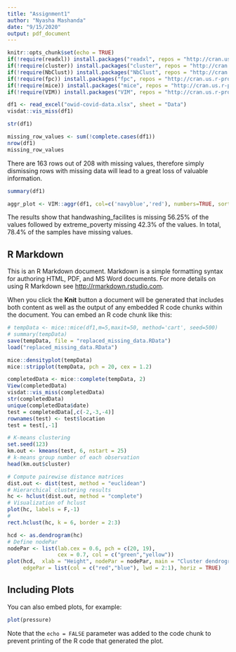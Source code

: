 ```yaml
---
title: "Assignment1"
author: "Nyasha Mashanda"
date: "9/15/2020"
output: pdf_document
---
```


```r
knitr::opts_chunk$set(echo = TRUE)
if(!require(readxl)) install.packages("readxl", repos = "http://cran.us.r-project.org")
if(!require(cluster)) install.packages("cluster", repos = "http://cran.us.r-project.org")
if(!require(NbClust)) install.packages("NbClust", repos = "http://cran.us.r-project.org")
if(!require(fpc)) install.packages("fpc", repos = "http://cran.us.r-project.org")
if(!require(mice)) install.packages("mice", repos = "http://cran.us.r-project.org")
if(!require(VIM)) install.packages("VIM", repos = "http://cran.us.r-project.org")

```

```r
df1 <- read_excel("owid-covid-data.xlsx", sheet = "Data")
visdat::vis_miss(df1)

str(df1)
```

```r
missing_row_values <- sum(!complete.cases(df1))
nrow(df1)
missing_row_values
```
There are 163 rows out of 208 with missing values, therefore simply dismissing rows with missing data will lead to a great loss of valuable information.

```r
summary(df1)
```


```r
aggr_plot <- VIM::aggr(df1, col=c('navyblue','red'), numbers=TRUE, sortVars=TRUE, labels=names(df1), cex.axis=.7, gap=3, ylab=c("Histogram of missing data","Pattern"))
```
The results show that handwashing_facilites is missing 56.25% of the values followed by extreme_poverty missing 42.3% of the values. In total, 78.4% of the samples have missing values.

## R Markdown

This is an R Markdown document. Markdown is a simple formatting syntax for authoring HTML, PDF, and MS Word documents. For more details on using R Markdown see <http://rmarkdown.rstudio.com>.

When you click the **Knit** button a document will be generated that includes both content as well as the output of any embedded R code chunks within the document. You can embed an R code chunk like this:

```r
# tempData <- mice::mice(df1,m=5,maxit=50, method='cart', seed=500)
# summary(tempData)
save(tempData, file = "replaced_missing_data.RData")
load("replaced_missing_data.RData")

```

```r
mice::densityplot(tempData)
mice::stripplot(tempData, pch = 20, cex = 1.2)
```

```r
completedData <- mice::complete(tempData, 2)
View(completedData)
visdat::vis_miss(completedData)
str(completedData)
unique(completedData$date)
test = completedData[,c(-2,-3,-4)]
rownames(test) <- test$location
test = test[,-1]
```

```r
# K-means clustering
set.seed(123)
km.out <- kmeans(test, 6, nstart = 25)
# k-means group number of each observation
head(km.out$cluster)

```

```r
# Compute pairewise distance matrices
dist.out <- dist(test, method = "euclidean")
# Hierarchical clustering results
hc <- hclust(dist.out, method = "complete")
# Visualization of hclust
plot(hc, labels = F,-1)
# 
rect.hclust(hc, k = 6, border = 2:3)
```

```r
hcd <- as.dendrogram(hc)
# Define nodePar
nodePar <- list(lab.cex = 0.6, pch = c(20, 19),
                cex = 0.7, col = c("green","yellow"))
plot(hcd,  xlab = "Height", nodePar = nodePar, main = "Cluster dendrogram",
     edgePar = list(col = c("red","blue"), lwd = 2:1), horiz = TRUE)
```


## Including Plots

You can also embed plots, for example:

```r
plot(pressure)
```

Note that the `echo = FALSE` parameter was added to the code chunk to prevent printing of the R code that generated the plot.
